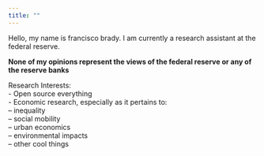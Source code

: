 ```yaml
---
title: ""
---
```


Hello, my name is francisco brady. I am currently a research assistant at the federal reserve.  


**None of my opinions represent the views of the federal reserve or any of the reserve banks**

Research Interests:  
- Open source everything  
- Economic research, especially as it pertains to:  
-- inequality  
-- social mobility  
-- urban economics  
-- environmental impacts  
-- other cool things
